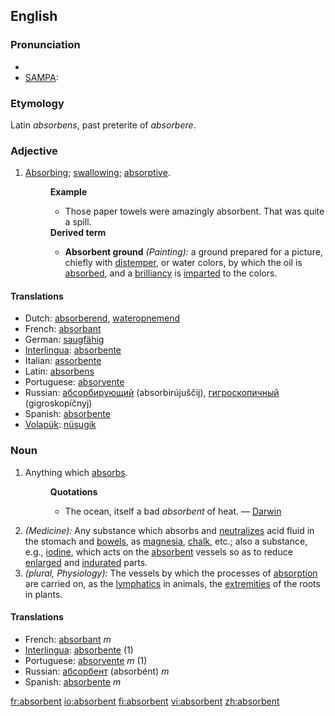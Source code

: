 ==English==
===Pronunciation===
*{{IPA|/əbs"ɔː(r)bənt/}}
*[[w:SAMPA|SAMPA]]: {{IPAchar|/@bs'O:(r)b@nt/}}

===Etymology===
Latin ''absorbens'', past preterite of ''absorbere''.

===Adjective===
#[[Absorbing]]; [[swallowing]]; [[absorptive]].
#:'''Example'''
#:*Those paper towels were amazingly absorbent. That was quite a spill.
#:'''Derived term'''
#:*'''Absorbent ground''' ''(Painting):'' a ground prepared for a picture, chiefly with [[distemper]], or water colors, by which the oil is [[absorbed]], and a [[brilliancy]] is [[imparted]] to the colors.

====Translations====
*Dutch: [[absorberend]], [[wateropnemend]]
*French: [[absorbant]]
*German: [[saugfähig]]
*[[Interlingua]]: [[absorbente]]
*Italian: [[assorbente]]
*Latin: [[absorbens]]
*Portuguese: [[absorvente]]
*Russian: [[абсорбирующий]] (absorbirújuščij), [[гигроскопичный]] (gigroskopíčnyj)
*Spanish: [[absorbente]]
*[[Volapük]]: [[nüsugik]]

===Noun===
#Anything which [[absorbs]].
#:'''Quotations'''
#:*The ocean, itself a bad ''absorbent'' of heat. — [[Darwin]]
#''(Medicine):'' Any substance which absorbs and [[neutralizes]] acid fluid in the stomach and [[bowels]], as [[magnesia]], [[chalk]], etc.; also a substance, e.g., [[iodine]], which acts on the [[absorbent]] vessels so as to reduce [[enlarged]] and [[indurated]] parts.
#''(plural, Physiology):'' The vessels by which the processes of [[absorption]] are carried on, as the [[lymphatics]] in animals, the [[extremities]] of the roots in plants.

====Translations====
*French: [[absorbant]] ''m''
*[[Interlingua]]: [[absorbente]] (1)
*Portuguese: [[absorvente]] ''m'' (1)
*Russian: [[абсорбент]] (absorbént) ''m''
*Spanish: [[absorbente]] ''m''

[[fr:absorbent]]
[[io:absorbent]]
[[fi:absorbent]]
[[vi:absorbent]]
[[zh:absorbent]]